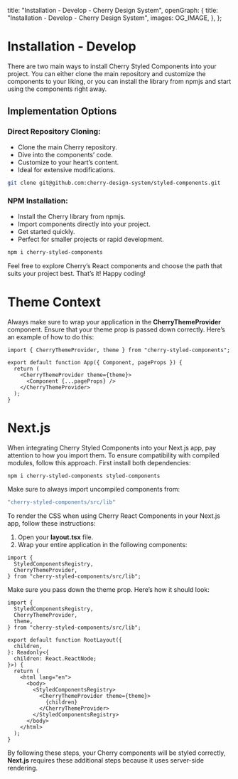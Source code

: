 
  title: "Installation - Develop - Cherry Design System",
  openGraph: {
    title: "Installation - Develop - Cherry Design System",
    images: OG_IMAGE,
  },
};

# Installation -  Develop

There are two main ways to install Cherry Styled Components into your project. You can either clone the main repository and customize the components to your liking, or you can install the library from npmjs and start using the components right away.

## Implementation Options

### Direct Repository Cloning:

-   Clone the main Cherry repository.
-   Dive into the components’ code.
-   Customize to your heart’s content.
-   Ideal for extensive modifications.

```bash
git clone git@github.com:cherry-design-system/styled-components.git
```

### NPM Installation:

-   Install the Cherry library from npmjs.
-   Import components directly into your project.
-   Get started quickly.
-   Perfect for smaller projects or rapid development.

```bash
npm i cherry-styled-components
```
Feel free to explore Cherry’s React components and choose the path that suits your project best. That’s it! Happy coding!

# Theme Context

Always make sure to wrap your application in the **CherryThemeProvider** component. Ensure that your theme prop is passed down correctly. Here’s an example of how to do this:

```tsx
import { CherryThemeProvider, theme } from "cherry-styled-components";

export default function App({ Component, pageProps }) {
  return (
    <CherryThemeProvider theme={theme}>
      <Component {...pageProps} />
    </CherryThemeProvider>
  );
}
```

# Next.js

When integrating Cherry Styled Components into your Next.js app, pay attention to how you import them. To ensure compatibility with compiled modules, follow this approach. First install both dependencies:

```bash
npm i cherry-styled-components styled-components
```

Make sure to always import uncompiled components from:
```jsx
"cherry-styled-components/src/lib"
```

To render the CSS when using Cherry React Components in your Next.js app, follow these instructions:

1. Open your **layout.tsx** file.
2. Wrap your entire application in the following components:

```tsx
import {
  StyledComponentsRegistry,
  CherryThemeProvider,
} from "cherry-styled-components/src/lib";
```

Make sure you pass down the theme prop. Here’s how it should look:

```tsx
import {
  StyledComponentsRegistry,
  CherryThemeProvider,
  theme,
} from "cherry-styled-components/src/lib";

export default function RootLayout({
  children,
}: Readonly<{
  children: React.ReactNode;
}>) {
  return (
    <html lang="en">
      <body>
        <StyledComponentsRegistry>
          <CherryThemeProvider theme={theme}>
            {children}
          </CherryThemeProvider>
        </StyledComponentsRegistry>
      </body>
    </html>
  );
}
```

By following these steps, your Cherry components will be styled correctly, **Next.js** requires these additional steps because it uses server-side rendering.

